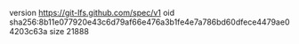 version https://git-lfs.github.com/spec/v1
oid sha256:8b11e077920e43c6d79af66e476a3b1fe4e7a786bd60dfece4479ae04203c63a
size 21888
